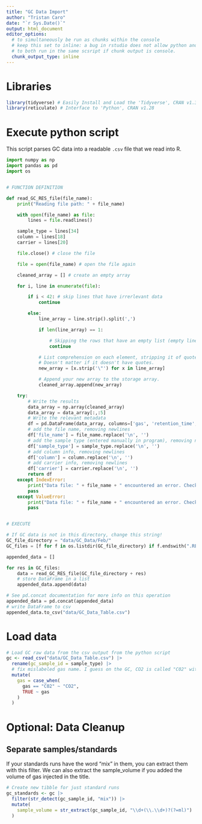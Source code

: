 ```yaml
---
title: "GC Data Import"
author: "Tristan Caro"
date: "`r Sys.Date()`"
output: html_document
editor_options: 
  # to simultaneously be run as chunks within the console
  # keep this set to inline: a bug in rstudio does not allow python and r
  # to both run in the same scsript if chunk output is console.
  chunk_output_type: inline
---
```



# Libraries

```r
library(tidyverse) # Easily Install and Load the 'Tidyverse', CRAN v1.3.2
library(reticulate) # Interface to 'Python', CRAN v1.28 
```

# Execute python script

This script parses GC data into a readable `.csv` file that we read into R.

```python
import numpy as np
import pandas as pd
import os


# FUNCTION DEFINITION

def read_GC_RES_file(file_name):
    print("Reading file path: " + file_name)

    with open(file_name) as file:
        lines = file.readlines()

    sample_type = lines[34]
    column = lines[18]
    carrier = lines[20]

    file.close() # close the file

    file = open(file_name) # open the file again

    cleaned_array = [] # create an empty array

    for i, line in enumerate(file):

        if i < 42: # skip lines that have irrerlevant data
            continue

        else:
            line_array = line.strip().split(',')

            if len(line_array) == 1:

                # Skipping the rows that have an empty list (empty lines in the file)
                continue

            # List comprehension on each element, stripping it of quotes. 
            # Doesn't matter if it doesn't have quotes.
            new_array = [x.strip('\"') for x in line_array]

            # Append your new array to the storage array.
            cleaned_array.append(new_array)

    try:
        # Write the results
        data_array = np.array(cleaned_array)
        data_array = data_array[:,:5]
        # Write the relevant metadata
        df = pd.DataFrame(data_array, columns=['gas', 'retention_time', 'peak_area', 'peak_height', 'correction_factor'])
        # add the file name, removing newlines
        df['file_name'] = file_name.replace('\n', '') 
        # add the sample type (entered manually in program), removing newlines
        df['sample_type'] = sample_type.replace('\n', '') 
        # add column info, removing newlines
        df['column'] = column.replace('\n', '') 
        # add carrier info, removing newlines
        df['carrier'] = carrier.replace('\n', '') 
        return df
    except IndexError:
        print("Data file: " + file_name + " encountered an error. Check the file!")
        pass
    except ValueError:
        print("Data file: " + file_name + " encountered an error. Check the file!")
        pass


# EXECUTE

# If GC data is not in this directory, change this string!
GC_file_directory = "data/GC_Data/Feb/" 
GC_files = [f for f in os.listdir(GC_file_directory) if f.endswith(".RES") and "FID" in f]

appended_data = []

for res in GC_files:
    data = read_GC_RES_file(GC_file_directory + res)
    # store DataFrame in a list
    appended_data.append(data)

# See pd.concat documentation for more info on this operation
appended_data = pd.concat(appended_data)
# write DataFrame to csv
appended_data.to_csv("data/GC_Data_Table.csv")
```


# Load data

```r
# Load GC raw data from the csv output from the python script
gc <- read_csv("data/GC_Data_Table.csv") |> 
  rename(gc_sample_id = sample_type) |> 
  # fix mislabeled gas name. I guess on the GC, CO2 is called "C02" with a zero.
  mutate(
    gas = case_when(
      gas == "C02" ~ "CO2",
      TRUE ~ gas
    )
  )
```


# Optional: Data Cleanup

## Separate samples/standards
If your standards runs have the word "mix" in them, you can extract them with this filter.
We can also extract the sample_volume if you added the volume of gas injected in the title.

```r
# Create new tibble for just standard runs
gc_standards <- gc |> 
  filter(str_detect(gc_sample_id, "mix")) |> 
  mutate(
    sample_volume = str_extract(gc_sample_id, "\\d+(\\.\\d+)?(?=ml)")
  )
```
